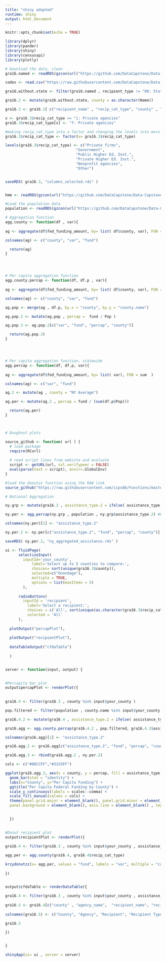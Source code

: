 ```yaml
---
title: "shiny adapted"
runtime: shiny
output: html_document
---
```


```r
knitr::opts_chunk$set(echo = TRUE)

library(dplyr)
library(pander)
library(shiny)
library(censusapi)
library(plotly)

```

```r
# Download the data, clean
gra16.named <- readRDS(gzcon(url("https://github.com/DataCapstone/Data-Capstone/blob/master/Raw-Data/NYgra16_counties_named.rds?raw=true")))

codes <- read.csv("https://raw.githubusercontent.com/DataCapstone/Data-Capstone/master/Raw-Data/countycodesNY.csv")

gra16.without.state <- filter(gra16.named , recipient_type != "00: State government")

gra16.2 <- mutate(gra16.without.state, county = as.character(Name))

gra16.3 <- gra16.2[ c("recipient_name" , "recip_cat_type", "county" , "recipient_type" , "fed_funding_amount" , "assistance_type" , "cfda_program_title" , "agency_name" ) ]

x <- gra16.3$recip_cat_type == "i: Private agencies"
gra16.3$recip_cat_type[x] <- "f: Private agencies"

#making recip_cat_type into a factor and changing the levels into more friendly ones
gra16.3$recip_cat_type <- factor(x= gra16.3$recip_cat_type)

levels(gra16.3$recip_cat_type) <- c("Private firms", 
                                "Government",
                                "Public Higher Ed. Inst.",
                                "Private Higher Ed. Inst.",
                                "Nonprofit agencies",
                                "Other")


saveRDS( gra16.3, "columns_selected.rds" )


hmm <- readRDS(gzcon(url("https://github.com/DataCapstone/Data-Capstone/blob/master/Raw-Data/NYcensus.rds?raw=true")))
```

```r

#Load the population data
population <- readRDS(gzcon(url("https://github.com/DataCapstone/Data-Capstone/blob/master/Raw-Data/NYcensus.rds?raw=true"))) 

```

```r

# Aggregation function
agg.county <- function(df , var){
  
ag <- aggregate(df$fed_funding_amount, by= list( df$county, var), FUN = sum  )

colnames(ag) <- c("county", "var", "fund")

  return(ag)
}




# Per capita aggregation function
agg.county.percap <- function(df, df.p , var){
  
ag <- aggregate(df$fed_funding_amount, by= list( df$county, var), FUN = sum  )

colnames(ag) <- c("county", "var", "fund")

ag.pop <- merge(ag , df.p, by.x = "county", by.y = "county.name")

ag.pop.2 <- mutate(ag.pop , percap =  fund / Pop )

ag.pop.3 <- ag.pop.2[c("var", "fund", "percap", "county")]

  return(ag.pop.3)
}




# Per capita aggregation function, statewide
agg.percap <- function(df, df.p, var){
  
ag <- aggregate(df$fed_funding_amount, by= list( var), FUN = sum  )

colnames(ag) <- c("var", "fund")

ag.2 <- mutate(ag , county = "NY Average")

ag.per <- mutate(ag.2 , percap = fund / (sum(df.p$Pop)))

  return(ag.per)
}



# Doughnut plots

source_github <- function( url ) {
  # load package
  require(RCurl)
  
  # read script lines from website and evaluate
  script <- getURL(url, ssl.verifypeer = FALSE)
  eval(parse(text = script), envir=.GlobalEnv)
} 

#load the donutzz function using the RAW link
source_github("https://raw.githubusercontent.com/icps86/Functions/master/krzydonutzz")

```

```r

# National Aggregation

ny.grp <- mutate(gra16.3 , assistance_type.2 = ifelse( assistance_type == "04: Project grant", "Project Grants" , "Other Grants" ) )

ny.per <- agg.percap(ny.grp , population , ny.grp$assistance_type.2) #Function

colnames(ny.per)[1] <- "assistance_type.2"

ny.per.2 <- ny.per[c("assistance_type.2", "fund", "percap", "county")]

saveRDS( ny.per.2, "ny_aggregated_assistance.rds" )

```

```r

ui <- fluidPage(
      selectizeInput(
        inputId='your_county', 
            label='Select up to 5 counties to compare:', 
            choices= sort(unique(gra16.3$county)),
            selected=c("Onondaga"), 
            multiple = TRUE, 
            options = list(maxItems = 5)
        ),
      
      radioButtons(
        inputId = 'recipient',
          label='Select a recipient:',
          choices = c('All', sort(unique(as.character(gra16.3$recip_cat_type)))),
          selected = 'All'
      ),
  
  plotOutput("percapPlot"), 
  
  plotOutput("recipientPlot"),
  
  dataTableOutput("cfdaTable")
  
  ) 


server <- function(input, output) {
  

#Percapita bar plot  
output$percapPlot <- renderPlot({
    
    
gra16.4 <- filter(gra16.3 , county %in% input$your_county )

pop.filtered <- filter(population , county.name %in% input$your_county )

gra16.4.2 <- mutate(gra16.4 , assistance_type.2 = ifelse( assistance_type == "04: Project grant", "Project Grants" , "Other Grants" ) )

gra16.agg <- agg.county.percap(gra16.4.2 , pop.filtered, gra16.4.2$assistance_type.2) #Function

colnames(gra16.agg)[1] <- "assistance_type.2"

gra16.agg.2 <- gra16.agg[c("assistance_type.2", "fund", "percap", "county")]

gra16.agg.3 <- rbind(gra16.agg.2 , ny.per.2)

cols <- c("#00CCFF","#3333FF")

ggplot(gra16.agg.3, aes(x = county, y = percap, fill = assistance_type.2)) + 
  geom_bar(stat = "identity") + 
  labs(x="County", y="Per Capita Funding") +
  ggtitle("Per Capita Federal Funding by County") +
  scale_y_continuous(labels = scales::comma) + 
  scale_fill_manual(values = cols) +   
  theme(panel.grid.major = element_blank(), panel.grid.minor = element_blank(),
  panel.background = element_blank(), axis.line = element_blank() , legend.title = element_blank())
 

  })
  

#Donut recipient plot 
output$recipientPlot <- renderPlot({
  
gra16.4 <- filter(gra16.3 , county %in% input$your_county , assistance_type == "04: Project grant" , fed_funding_amount > 0) #just care about incoming funds for project grants

agg.per <- agg.county(gra16.4, gra16.4$recip_cat_type)

krzydonutzz(x= agg.per, values = "fund", labels = "var", multiple = "county", main = "Federal Project Grant Funding by Recipient", percent.cex = 3)
  
})


output$cfdaTable <- renderDataTable({
  
gra16.4 <- filter(gra16.3 , county %in% input$your_county , assistance_type == "04: Project grant", fed_funding_amount > 0, recip_cat_type == input$recipient) 
  
gra16.5 <- gra16.4[c("county" , "agency_name",  "recipient_name", "recip_cat_type", "cfda_program_title", "fed_funding_amount")]
  
colnames(gra16.5) <- c("County", "Agency", "Recipient", "Recipient Type", "Program Title", "Funding Recieved")

gra16.5

})

 
} 

shinyApp(ui= ui , server = server)

```



